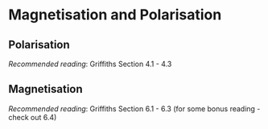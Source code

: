 \newcommand{\l}{\mathrm{\mathbf{l}}}
\newcommand{\E}{\mathrm{\mathbf{E}}}
\newcommand{\F}{\mathrm{\mathbf{F}}}
\newcommand{\r}{\mathrm{\mathbf{r}}}

\newcommand{\x}{\mathrm{\mathbf{x}}}
\newcommand{\y}{\mathrm{\mathbf{y}}}
\newcommand{\z}{\mathrm{\mathbf{z}}}

# Magnetisation and Polarisation

## Polarisation

*Recommended reading*: Griffiths Section 4.1 - 4.3

## Magnetisation 

*Recommended reading*: Griffiths Section 6.1 - 6.3 (for some bonus reading - check out 6.4)